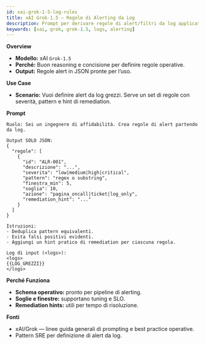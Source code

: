 ```yaml
---
id: xai-grok-1-5-log-rules
title: xAI Grok‑1.5 — Regole di Alerting da Log
description: Prompt per derivare regole di alert/filtri da log applicativi, con output JSON di deployment.
keywords: [xai, grok, grok-1.5, logs, alerting]
---
```


**Overview**
- **Modello:** xAI `Grok‑1.5`
- **Perché:** Buon reasoning e concisione per definire regole operative.
- **Output:** Regole alert in JSON pronte per l’uso.

**Use Case**
- **Scenario:** Vuoi definire alert da log grezzi. Serve un set di regole con severità, pattern e hint di remediation.

**Prompt**

```
Ruolo: Sei un ingegnere di affidabilità. Crea regole di alert partendo da log.

Output SOLO JSON:
{
  "regole": [
    {
      "id": "ALR-001",
      "descrizione": "...",
      "severita": "low|medium|high|critical",
      "pattern": "regex o substring",
      "finestra_min": 5,
      "soglia": 10,
      "azione": "pagina_oncall|ticket|log_only",
      "remediation_hint": "..."
    }
  ]
}

Istruzioni:
- Deduplica pattern equivalenti.
- Evita falsi positivi evidenti.
- Aggiungi un hint pratico di remediation per ciascuna regola.

Log di input (<logs>):
<logs>
{{LOG_GREZZI}}
</logs>
```

**Perché Funziona**
- **Schema operativo:** pronto per pipeline di alerting.
- **Soglie e finestre:** supportano tuning e SLO.
- **Remediation hints:** utili per tempo di risoluzione.

**Fonti**
- xAI/Grok — linee guida generali di prompting e best practice operative.
- Pattern SRE per definizione di alert da log.

